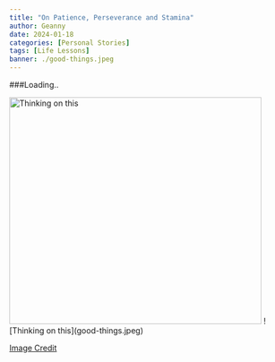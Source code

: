 ```yaml
---
title: "On Patience, Perseverance and Stamina"
author: Geanny
date: 2024-01-18
categories: [Personal Stories]
tags: [Life Lessons]
banner: ./good-things.jpeg
---
```


###Loading..

<img src="good-things.jpeg" alt="Thinking on this" width="450" height="405"/>
![Thinking on this](good-things.jpeg)

[Image Credit](https://www.reddit.com/r/natureismetal/comments/ab22f5/leopard_jumping_out_of_tree_onto_baby_wildebeast/)


